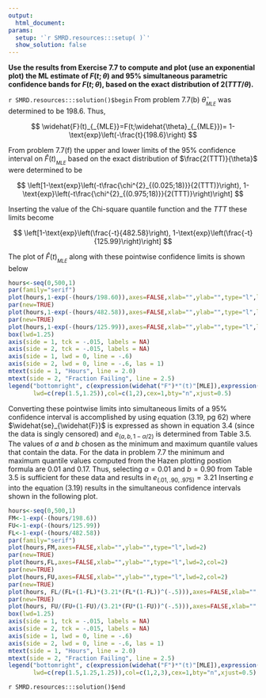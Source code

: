 ```yaml
---
output:
  html_document:
params:
  setup: '`r SMRD.resources:::setup( )`'
  show_solution: false
---
```


__Use the results from Exercise 7.7 to compute and plot (use an exponential plot) the ML estimate of $F(t;\theta)$ and 95% simultaneous parametric confidence bands for $F(t;\theta),$ based on the exact distribution of $2(TTT/\theta).$__

`r SMRD.resources:::solution()$begin`
From problem 7.7(b) $\widehat{\theta}_{_{MLE}}$ was determined to be $198.6.$ Thus, 

$$
\widehat{F}(t)_{_{MLE}}=F(t;\widehat{\theta}_{_{MLE}})= 1-\text{exp}\left(-\frac{t}{198.6}\right)
$$

From problem 7.7(f) the upper and lower limits of the $95\%$ confidence interval on $\widehat{F}(t)_{_{MLE}}$ based on the exact distribution of $\frac{2(TTT)}{\theta}$ were determined to be 

$$
\left[1-\text{exp}\left(-t\frac{\chi^{2}_{(0.025;18)}}{2(TTT)}\right), 
1-\text{exp}\left(-t\frac{\chi^{2}_{(0.975;18)}}{2(TTT)}\right)\right]
$$

Inserting the value of the Chi-square quantile function and the $TTT$ these limits become

$$
\left[1-\text{exp}\left(\frac{-t}{482.58}\right), 1-\text{exp}\left(\frac{-t}{125.99}\right)\right]
$$

The plot of $\widehat{F}(t)_{_{MLE}}$ along with these pointwise confidence limits is shown below

```r
hours<-seq(0,500,1)
par(family="serif")
plot(hours,1-exp(-(hours/198.60)),axes=FALSE,xlab="",ylab="",type="l",lwd=2)
par(new=TRUE)
plot(hours,1-exp(-(hours/482.58)),axes=FALSE,xlab="",ylab="",type="l",lwd=1.5,col=2)
par(new=TRUE)
plot(hours,1-exp(-(hours/125.99)),axes=FALSE,xlab="",ylab="",type="l",lwd=1.5,col=2)
box(lwd=1.25)
axis(side = 1, tck = -.015, labels = NA)
axis(side = 2, tck = -.015, labels = NA)
axis(side = 1, lwd = 0, line = -.6)
axis(side = 2, lwd = 0, line = -.6, las = 1)
mtext(side = 1, "Hours", line = 2.0)
mtext(side = 2, "Fraction Failing", line = 2.5)
legend("bottomright", c(expression(widehat("F")*"(t)"[MLE]),expression("95% Pointwise CI")),
       lwd=c(rep(1.5,1.25)),col=c(1,2),cex=1,bty="n",xjust=0.5)
```

Converting these pointwise limits into simultaneous limits of a $95\%$ confidence interval is accomplished by using equation (3.19, pg 62) where $\widehat{se}_{\widehat{F}}$ is expressed as shown in equation 3.4 (since the data is singly censored) and $e_{(a,b,1-\alpha/2)}$ is determined from Table 3.5.  The values of $a$ and $b$ chosen as the minimum and maximum quantile values that contain the data.  For the data in problem 7.7 the minimum and maximum quantile values computed from the Hazen plotting postion formula are $0.01$ and $0.17$. Thus, selecting $a=0.01$ and $b=0.90$ from Table 3.5 is sufficient for these data and results in $e_{(.01,.90,.975)}=3.21$ Inserting $e$ into the equation (3.19) results in the simultaneous confidence intervals shown in the
following plot.

```r
hours<-seq(0,500,1)
FM<-1-exp(-(hours/198.6))
FU<-1-exp(-(hours/125.99))
FL<-1-exp(-(hours/482.58))
par(family="serif")
plot(hours,FM,axes=FALSE,xlab="",ylab="",type="l",lwd=2)
par(new=TRUE)
plot(hours,FL,axes=FALSE,xlab="",ylab="",type="l",lwd=2,col=2)
par(new=TRUE)
plot(hours,FU,axes=FALSE,xlab="",ylab="",type="l",lwd=2,col=2)
par(new=TRUE)
plot(hours, FL/(FL+(1-FL)*(3.21*(FL*(1-FL))^(-.5))),axes=FALSE,xlab="",ylab="",type="l",lwd=2,col=3)
par(new=TRUE)
plot(hours, FU/(FU+(1-FU)/(3.21*(FU*(1-FU))^(-.5))),axes=FALSE,xlab="",ylab="",type="l",lwd=2,col=3)
box(lwd=1.25)
axis(side = 1, tck = -.015, labels = NA)
axis(side = 2, tck = -.015, labels = NA)
axis(side = 1, lwd = 0, line = -.6)
axis(side = 2, lwd = 0, line = -.6, las = 1)
mtext(side = 1, "Hours", line = 2.0)
mtext(side = 2, "Fraction Failing", line = 2.5)
legend("bottomright", c(expression(widehat("F")*"(t)"[MLE]),expression("95% Pointwise CI"),expression("95% Simultaneous CI")),
       lwd=c(rep(1.5,1.25,1.25)),col=c(1,2,3),cex=1,bty="n",xjust=0.5)
```
`r SMRD.resources:::solution()$end`
